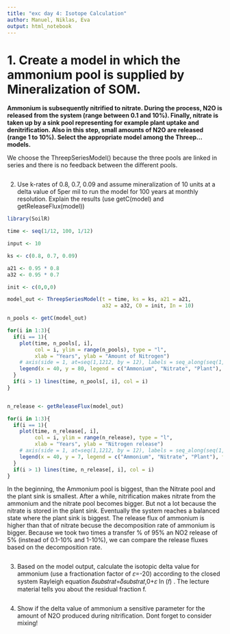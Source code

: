 ```yaml
---
title: "exc day 4: Isotope Calculation"
author: Manuel, Niklas, Eva
output: html_notebook
---
```


# 1. Create a model in which the ammonium pool is supplied by Mineralization of SOM.
**Ammonium is subsequently nitrified to nitrate. During the process, N2O is released from the system (range between 0.1 and 10%). Finally, nitrate is taken up by a sink pool representing for example plant uptake and denitrification. Also in this step, small amounts of N2O are released (range 1 to 10%). Select the appropriate model among the Threep... models.**

We choose the ThreepSeriesModel() because the three pools are linked in series
and there is no feedback between the different pools.

```r


```

2. Use k-rates of 0.8, 0.7, 0.09 and assume mineralization of 10 units at a delta value of 5per mil to run the model for 100 years at monthly resolution. Explain the results (use getC(model) and getReleaseFlux(model))

```r
library(SoilR)

time <- seq(1/12, 100, 1/12)

input <- 10

ks <- c(0.8, 0.7, 0.09)

a21 <- 0.95 * 0.8
a32 <- 0.95 * 0.7

init <- c(0,0,0)

model_out <- ThreepSeriesModel(t = time, ks = ks, a21 = a21,
                               a32 = a32, C0 = init, In = 10)

n_pools <- getC(model_out)

for(i in 1:3){
  if(i == 1){
    plot(time, n_pools[, i],
         col = i, ylim = range(n_pools), type = "l",
         xlab = "Years", ylab = "Amount of Nitrogen")
    # axis(side = 1, at=seq(1,1212, by = 12), labels = seq_along(seq(1,1212, by = 12)))
    legend(x = 40, y = 80, legend = c("Ammonium", "Nitrate", "Plant"), fill = 1:3)
  } 
  if(i > 1) lines(time, n_pools[, i], col = i)
}


n_release <- getReleaseFlux(model_out)

for(i in 1:3){
  if(i == 1){
    plot(time, n_release[, i],
         col = i, ylim = range(n_release), type = "l",
         xlab = "Years", ylab = "Nitrogen release")
    # axis(side = 1, at=seq(1,1212, by = 12), labels = seq_along(seq(1,1212, by = 12)))
    legend(x = 40, y = 7, legend = c("Ammonium", "Nitrate", "Plant"), fill = 1:3)
  } 
  if(i > 1) lines(time, n_release[, i], col = i)
}

```



In the beginning, the Ammonium pool is biggest, than the Nitrate pool and the plant sink is smallest. After a while, nitrification makes nitrate from the ammonium and the nitrate pool becomes bigger. But not a lot because the nitrate is stored in the plant sink. Eventually the system reaches a balanced state where the plant sink is biggest. 
The release flux of ammonium is higher than that of nitrate becuse the decomposition rate of ammonium is bigger. Because we took two times a transfer % of 95% an NO2 release of 5% (instead of 0.1-10% and 1-10%), we can compare the release fluxes based on the decomposition rate. 
```r

```


3. Based on the model output, calculate the isotopic delta value for ammonium (use a fractionation factor of 𝜀=-20) according to the closed system Rayleigh equation 𝛿𝑠𝑢𝑏𝑠𝑡𝑟𝑎𝑡=𝛿𝑠𝑢𝑏𝑠𝑡𝑟𝑎𝑡,0+𝜀 ln (𝑓) . The lecture material tells you about the residual fraction f.
```r

```

4. Show if the delta value of ammonium a sensitive parameter for the amount of N2O produced during nitrification. Dont forget to consider mixing!

```r

```


